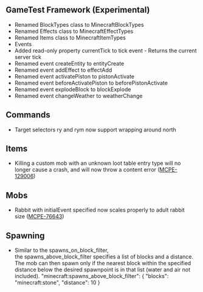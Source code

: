 



## **GameTest Framework (Experimental)** 

-   Renamed BlockTypes class to MinecraftBlockTypes 
-   Renamed Effects class to MinecraftEffectTypes 
-   Renamed Items class to MinecraftItemTypes 
-   Events 
-   Added read-only property currentTick to tick event - Returns the current server tick 
-   Renamed event createEntity to entityCreate 
-   Renamed event addEffect to effectAdd 
-   Renamed event activatePiston to pistonActivate 
-   Renamed event beforeActivatePiston to beforePistonActivate 
-   Renamed event explodeBlock to blockExplode 
-   Renamed event changeWeather to weatherChange 

## **Commands** 

-   Target selectors ry and rym now support wrapping around north  

## **Items** 

-   Killing a custom mob with an unknown loot table entry type will no longer cause a crash, and will now throw a content error ([MCPE-129006](https://bugs.mojang.com/browse/MCPE-129006))  

## **Mobs** 

-   Rabbit with initialEvent specified now scales properly to adult rabbit size ([MCPE-76643](https://bugs.mojang.com/browse/MCPE-76643))  

## **Spawning** 

-   Similar to the spawns\_on\_block\_filter, the spawns\_above\_block\_filter specifies a list of blocks and a distance. The mob can then spawn only if the nearest block within the specified distance below the desired spawnpoint is in that list (water and air not included). "minecraft:spawns\_above\_block\_filter": \{ "blocks": "minecraft:stone", "distance": 10 \}

